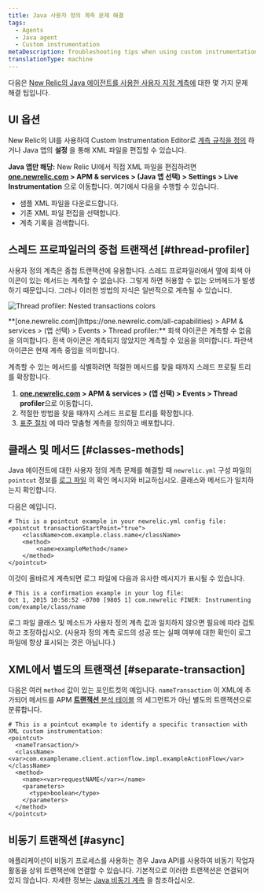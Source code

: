 ```yaml
---
title: Java 사용자 정의 계측 문제 해결
tags:
  - Agents
  - Java agent
  - Custom instrumentation
metaDescription: Troubleshooting tips when using custom instrumentation with your New Relic Java agent.
translationType: machine
---
```



다음은 [New Relic의 Java 에이전트를 사용한 사용자 지정 계측에](/docs/agents/java-agent/custom-instrumentation/java-custom-instrumentation) 대한 몇 가지 문제 해결 팁입니다.

## UI 옵션

New Relic의 UI를 사용하여 Custom Instrumentation Editor로 [계측 규칙을 정의](/docs/agents/java-agent/custom-instrumentation/custom-instrumentation-editor-quickly-customize-your-java-instrumentation) 하거나 Java 앱의 **설정** 을 통해 XML 파일을 편집할 수 있습니다.

**Java 앱만 해당:** New Relic UI에서 직접 XML 파일을 편집하려면 **[one.newrelic.com](https://one.newrelic.com/all-capabilities) > APM & services > (Java 앱 선택) > Settings > Live Instrumentation** 으로 이동합니다. 여기에서 다음을 수행할 수 있습니다.

* 샘플 XML 파일을 다운로드합니다.
* 기존 XML 파일 편집을 선택합니다.
* 계측 기록을 검색합니다.

## 스레드 프로파일러의 중첩 트랜잭션 [#thread-profiler]

사용자 정의 계측은 중첩 트랜잭션에 유용합니다. 스레드 프로파일러에서 옆에 회색 아이콘이 있는 메서드는 계측할 수 없습니다. 그렇게 하면 허용할 수 없는 오버헤드가 발생하기 때문입니다. 그러나 이러한 방법의 자식은 일반적으로 계측될 수 있습니다.

<img
  title="Thread profiler: Nested transactions colors"
  alt="Thread profiler: Nested transactions colors"
  src={apmJavaCustomInstrumentationColors}
/>

<figcaption>
  **[one.newrelic.com](https://one.newrelic.com/all-capabilities) > APM & services > (앱 선택) > Events > Thread profiler:** 회색 아이콘은 계측할 수 없음을 의미합니다. 흰색 아이콘은 계측되지 않았지만 계측할 수 있음을 의미합니다. 파란색 아이콘은 현재 계측 중임을 의미합니다.
</figcaption>

계측할 수 있는 메서드를 식별하려면 적절한 메서드를 찾을 때까지 스레드 프로필 트리를 확장합니다.

1. **[one.newrelic.com](https://one.newrelic.com/all-capabilities) > APM & services > (앱 선택) > Events > Thread profiler**으로 이동합니다.
2. 적절한 방법을 찾을 때까지 스레드 프로필 트리를 확장합니다.
3. [표준 절차](/docs/agents/java-agent/custom-instrumentation/custom-instrumentation-editor-quickly-customize-your-java-instrumentation) 에 따라 맞춤형 계측을 정의하고 배포합니다.

## 클래스 및 메서드 [#classes-methods]

Java 에이전트에 대한 사용자 정의 계측 문제를 해결할 때 `newrelic.yml` 구성 파일의 `pointcut` 정보를 [로그 파일](/docs/agents/java-agent/troubleshooting/generating-logs-troubleshooting-java) 의 확인 메시지와 비교하십시오. 클래스와 메서드가 일치하는지 확인합니다.

다음은 예입니다.

```
# This is a pointcut example in your newrelic.yml config file:
<pointcut transactionStartPoint="true">
    <className>com.example.class.name</className>
    <method>
        <name>exampleMethod</name>
    </method>
</pointcut>
```

이것이 올바르게 계측되면 로그 파일에 다음과 유사한 메시지가 표시될 수 있습니다.

```
# This is a confirmation example in your log file:
Oct 1, 2015 10:58:52 -0700 [9805 1] com.newrelic FINER: Instrumenting com/example/class/name
```

로그 파일 클래스 및 메소드가 사용자 정의 계측 값과 일치하지 않으면 필요에 따라 검토하고 조정하십시오. (사용자 정의 계측 로드의 성공 또는 실패 여부에 대한 확인이 로그 파일에 항상 표시되는 것은 아닙니다.)

## XML에서 별도의 트랜잭션 [#separate-transaction]

다음은 여러 `method` 값이 있는 포인트컷의 예입니다. `nameTransaction` 이 XML에 추가되어 메서드를 APM [**트랜잭션** 분석 테이블](/docs/apm/applications-menu/monitoring/transactions-page) 의 세그먼트가 아닌 별도의 트랜잭션으로 분류합니다.

```
# This is a pointcut example to identify a specific transaction with XML custom instrumentation:
<pointcut>
  <nameTransaction/>
  <className><var>com.examplename.client.actionflow.impl.exampleActionFlow</var></className>
  <method>
    <name><var>requestNAME</var></name>
    <parameters>
      <type>boolean</type>
    </parameters>
  </method>
</pointcut>
```

## 비동기 트랜잭션 [#async]

애플리케이션이 비동기 프로세스를 사용하는 경우 Java API를 사용하여 비동기 작업자 활동을 상위 트랜잭션에 연결할 수 있습니다. 기본적으로 이러한 트랜잭션은 연결되어 있지 않습니다. 자세한 정보는 [Java 비동기 계측](/docs/agents/java-agent/async-instrumentation/introduction-java-async-instrumentation) 을 참조하십시오.